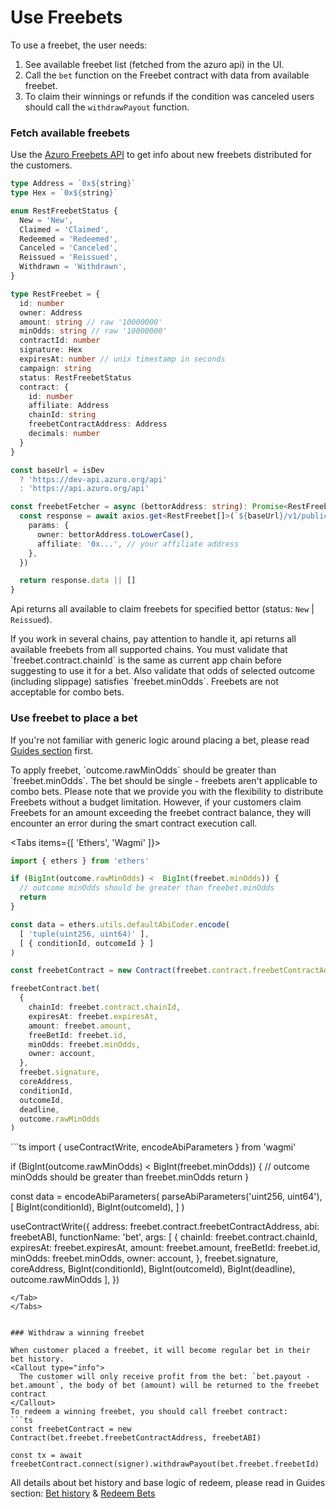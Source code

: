 
# Use Freebets

To use a freebet, the user needs:
1. See available freebet list (fetched from the azuro api) in the UI.
2. Call the `bet` function on the Freebet contract with data from available freebet.
3. To claim their winnings or refunds if the condition was canceled users should call the `withdrawPayout` function.


### Fetch available freebets
Use the [Azuro Freebets API](https://api.azuro.org/api/v1/public/freebets/docs/static/index.html) to get info about new freebets distributed for the customers.

```ts copy
type Address = `0x${string}`
type Hex = `0x${string}`

enum RestFreebetStatus {
  New = 'New',
  Claimed = 'Claimed',
  Redeemed = 'Redeemed',
  Canceled = 'Canceled',
  Reissued = 'Reissued',
  Withdrawn = 'Withdrawn',
}

type RestFreebet = {
  id: number
  owner: Address
  amount: string // raw '10000000'
  minOdds: string // raw '10000000'
  contractId: number
  signature: Hex
  expiresAt: number // unix timestamp in seconds
  campaign: string
  status: RestFreebetStatus
  contract: {
    id: number
    affiliate: Address
    chainId: string
    freebetContractAddress: Address
    decimals: number
  }
}

const baseUrl = isDev
  ? 'https://dev-api.azuro.org/api'
  : 'https://api.azuro.org/api'

const freebetFetcher = async (bettorAddress: string): Promise<RestFreebet[]> => {
  const response = await axios.get<RestFreebet[]>(`${baseUrl}/v1/public/freebets/list`, {
    params: {
      owner: bettorAddress.toLowerCase(),
      affiliate: '0x...', // your affiliate address
    },
  })

  return response.data || []
}
```

Api returns all available to claim freebets for specified bettor (status: `New` | `Reissued`).

<Callout type="warning">
  If you work in several chains, pay attention to handle it, api returns all available freebets from all supported chains.
  You must validate that `freebet.contract.chainId` is the same as current app chain before suggesting to use it for a bet.
  Also validate that odds of selected outcome (including slippage) satisfies `freebet.minOdds`.
</Callout>

<Callout type="alert">
  Freebets are not acceptable for combo bets.
</Callout>

### Use freebet to place a bet

If you're not familiar with generic logic around placing a bet, please read [Guides section](/guides/place-a-bet) first.

<Callout type="warning">
  To apply freebet, `outcome.rawMinOdds` should be greater than `freebet.minOdds`. The bet should be single - freebets aren't applicable to combo bets.
</Callout>

<Callout type="warning">
  Please note that we provide you with the flexibility to distribute Freebets without a budget limitation.
  However, if your customers claim Freebets for an amount exceeding the freebet contract balance,
  they will encounter an error during the smart contract execution call.
</Callout>

<Tabs items={[ 'Ethers', 'Wagmi' ]}>
<Tab>
```ts
import { ethers } from 'ethers'

if (BigInt(outcome.rawMinOdds) <  BigInt(freebet.minOdds)) {
  // outcome minOdds should be greater than freebet.minOdds
  return
}

const data = ethers.utils.defaultAbiCoder.encode(
  [ 'tuple(uint256, uint64)' ],
  [ { conditionId, outcomeId } ]
)

const freebetContract = new Contract(freebet.contract.freebetContractAddress, freebetABI)

freebetContract.bet(
  {
    chainId: freebet.contract.chainId,
    expiresAt: freebet.expiresAt,
    amount: freebet.amount,
    freeBetId: freebet.id,
    minOdds: freebet.minOdds,
    owner: account,
  },
  freebet.signature,
  coreAddress,
  conditionId,
  outcomeId,
  deadline,
  outcome.rawMinOdds
)
```
</Tab>
<Tab>
```ts
import { useContractWrite, encodeAbiParameters } from 'wagmi'

if (BigInt(outcome.rawMinOdds) <  BigInt(freebet.minOdds)) {
  // outcome minOdds should be greater than freebet.minOdds
  return
}

const data = encodeAbiParameters(
  parseAbiParameters('uint256, uint64'),
  [
    BigInt(conditionId),
    BigInt(outcomeId),
  ]
)

useContractWrite({
  address: freebet.contract.freebetContractAddress,
  abi: freebetABI,
  functionName: 'bet',
  args: [
    {
      chainId: freebet.contract.chainId,
      expiresAt: freebet.expiresAt,
      amount: freebet.amount,
      freeBetId: freebet.id,
      minOdds: freebet.minOdds,
      owner: account,
    },
    freebet.signature,
    coreAddress,
    BigInt(conditionId),
    BigInt(outcomeId),
    BigInt(deadline),
    outcome.rawMinOdds
  ],
})
```
</Tab>
</Tabs>


### Withdraw a winning freebet

When customer placed a freebet, it will become regular bet in their bet history.
<Callout type="info">
  The customer will only receive profit from the bet: `bet.payout - bet.amount`, the body of bet (amount) will be returned to the freebet contract
</Callout>
To redeem a winning freebet, you should call freebet contract:
```ts
const freebetContract = new Contract(bet.freebet.freebetContractAddress, freebetABI)

const tx = await freebetContract.connect(signer).withdrawPayout(bet.freebet.freebetId)
```

All details about bet history and base logic of redeem, please read in Guides section:
[Bet history](/guides/get-bets-history) & [Redeem Bets](/guides/redeem-bets)

